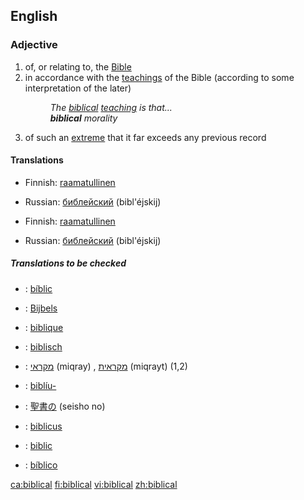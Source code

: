 ==English==
===Adjective===
{{en-adj}}

# of, or relating to, the [[Bible]]
# in accordance with the [[teaching]]s of the Bible (according to some interpretation of the later)
#: ''The [[biblical]] [[teaching]] is that...''
#: '''''biblical''' morality''
# of such an [[extreme]] that it far exceeds any previous record

====Translations====
{{trans-top|of, or relating to, the Bible}}
*Finnish: [[raamatullinen]]
{{trans-mid}}
*Russian: [[библейский]] (bibl'éjskij)
{{trans-bottom}}

{{trans-top|in accordance with the teachings of the Bible}}
*Finnish: [[raamatullinen]]
{{trans-mid}}
*Russian: [[библейский]] (bibl'éjskij)
{{trans-bottom}}

{{trans-top|an extreme event that exceeds previous records}}
{{trans-mid}}
{{trans-bottom}}

=====Translations to be checked=====
{{checktrans}}
{{trans-top|translations to be checked}}
*{{ttbc|Catalan}}: [[bíblic]]
*{{ttbc|Dutch}}: [[Bijbels]]
*{{ttbc|French}}: [[biblique]]
*{{ttbc|German}}: [[biblisch]]
*{{ttbc|Hebrew}}: [[מקראי]] (miqray) {{m}}, [[מקראית]] (miqrayt) {{f}} (1,2)
{{trans-mid}}
*{{ttbc|Icelandic}}: [[biblía|biblíu-]]
*{{ttbc|Japanese}}: [[聖書]]の (seisho no)
*{{ttbc|Latin}}: [[biblicus]]
*{{ttbc|Romanian}}: [[biblic]]
*{{ttbc|Spanish}}: [[bíblico]]
{{trans-bottom}}

[[ca:biblical]]
[[fi:biblical]]
[[vi:biblical]]
[[zh:biblical]]